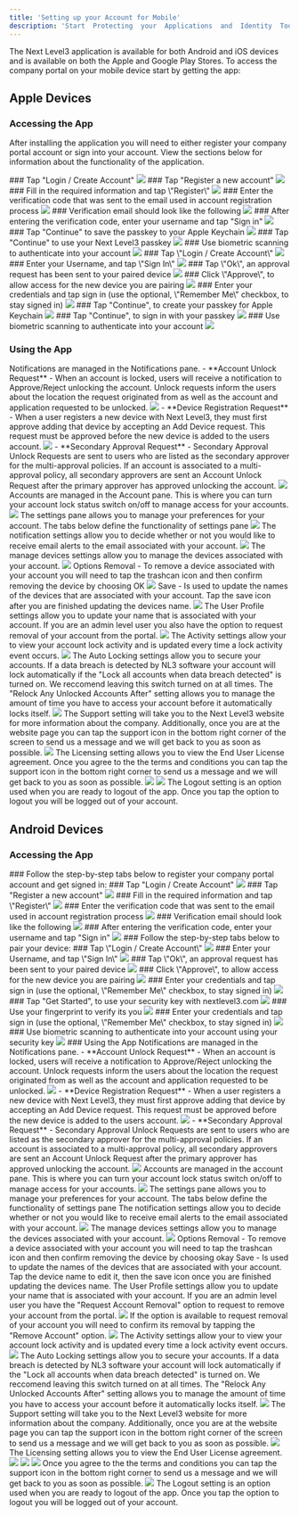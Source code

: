 ---
title: 'Setting up your Account for Mobile'
description: 'Start  Protecting  your  Applications  and  Identity  Today'
---
The Next Level3 application is available for both Android and iOS devices and is available on both the Apple and Google Play Stores. To access the company portal on your mobile device start by getting the app:

<CardGroup>
    <Card
    title="For Android Users"
    icon="android"
    href="https://play.google.com/store/apps/details?id=com.nextlevel3&pli=1">
    </Card>
    <Card
    title="For Apple Users"
    icon="Apple"
    href="https://apps.apple.com/us/app/id1605502487">
    </Card>
</CardGroup>


## Apple Devices
### Accessing the App

After installing the application you will need to either register your company portal account or sign into your account. View the sections below for information about the functionality of the application.

<AccordionGroup>
    <Accordion
    title="Registering your Company Portal Account"
    icon="User">
    <Tabs>
        <Tab
        title="Step"
        icon="1">
        ### Tap "Login / Create Account"
        <img src="/images/walkthrough/apple/sign in for first time with new device/iphone-x-mockup-against-a-solid-color-background-a17170.png" />
        </Tab>
        <Tab
        title="Step"
        icon="2">
        ### Tap "Register a new account"
        <img src="/images/walkthrough/apple/sign in for first time with new device/iphone-x-mockup-against-a-solid-color-background-a17170 (1).png" />
        </Tab>
        <Tab
        title="Step"
        icon="3">
        ### Fill in the required information and tap \"Register\"
        <img src="/images/walkthrough/apple/account regey to sign in/iphone-x-mockup-against-a-solid-color-background-a17170 (8).png" />
        </Tab>
        <Tab
        title="Step"
        icon="4">
        ### Enter the verification code that was sent to the email used in account registration process
        <img src="/images/walkthrough/apple/account regey to sign in/verification code dialogue.png" />
        </Tab>
        <Tab
        title="Step"
        icon="5">
        ### Verification email should look like the following
        <img src="/images/walkthrough/apple/account regey to sign in/computer-mockup-with-a-colored-background-26133 (2).png" />
        </Tab>
        <Tab
        title="Step"
        icon="6">
        ### After entering the verification code, enter your username and tap "Sign in"
        <img src="/images/walkthrough/apple/account regey to sign in/post verification code sign in.png" />
        </Tab>
        <Tab
        title="Step"
        icon="7">
        ### Tap "Continue" to save the passkey to your Apple Keychain
        <img src="/images/walkthrough/apple/account regey to sign in/iphone-x-mockup-against-a-solid-color-background-a17170 (9).png" />
        </Tab>
        <Tab
        title="Step"
        icon="8">
        ### Tap "Continue" to use your Next Level3 passkey
        <img src="/images/walkthrough/apple/account regey to sign in/iphone-x-mockup-against-a-solid-color-background-a17170 (10).png" />
        </Tab>
        <Tab
        title="Step"
        icon="9">
        ### Use biometric scanning to authenticate into your account
        <img src="/images/walkthrough/apple/account regey to sign in/iphone-x-mockup-against-a-solid-color-background-a17170 (11).png" />
        </Tab>
    </Tabs>
    </Accordion>
    <Accordion
    title="Pairing your Apple Device"
    icon="rotate">
    <Tabs>
        <Tab
        title=" "
        icon="1">
        ### Tap \"Login / Create Account\"
        <img src="/images/walkthrough/apple/sign in for first time with new device/iphone-x-mockup-against-a-solid-color-background-a17170.png" />
        </Tab>
        <Tab
        title=" "
        icon="2">
        ### Enter your Username, and tap \"Sign In\"
        <img src="/images/walkthrough/apple/account regey to sign in/post verification code sign in.png" />
        </Tab>
        <Tab
        title=" "
        icon="3">
        ### Tap \"Ok\", an approval request has been sent to your paired device
        <img src="/images/walkthrough/apple/sign in for first time with new device/iphone-x-mockup-against-a-solid-color-background-a17170 (2).png" />
        </Tab>
        <Tab
        title=" "
        icon="4">
        ### Click \"Approve\", to allow access for the new device you are pairing
        <img src="/images/walkthrough/apple/sign in for first time with new device/computer-mockup-with-a-colored-background-26133.png" />
        </Tab>
        <Tab
        title=" "
        icon="5">
        ### Enter your credentials and tap sign in (use the optional, \"Remember Me\" checkbox, to stay signed in)
        <img src="/images/walkthrough/apple/sign in for first time with new device/iphone-x-mockup-against-a-solid-color-background-a17170 (3).png" />
        </Tab>
        <Tab
        title=" "
        icon="6">
        ### Tap "Continue", to create your passkey for Apple Keychain
        <img src="/images/walkthrough/apple/sign in for first time with new device/iphone-x-mockup-against-a-solid-color-background-a17170 (4).png" />
        </Tab>
        <Tab
        title=" "
        icon="7">
        ### Tap "Continue", to sign in with your passkey
        <img src="/images/walkthrough/apple/sign in for first time with new device/iphone-x-mockup-against-a-solid-color-background-a17170 (7).png" />
        </Tab>
        <Tab
        title=" "
        icon="8">
        ### Use biometric scanning to authenticate into your account
        <img src="/images/walkthrough/apple/sign in for first time with new device/iphone-x-mockup-against-a-solid-color-background-a17170 (6).png" />
        </Tab>
    </Tabs>
    </Accordion>
</AccordionGroup>

### Using the App
<AccordionGroup>
<Accordion
    title="Notifications"
    icon="bell">
    Notifications are managed in the Notifications pane.
    - **Account Unlock Request** - When an account is locked, users will receive a notification to Approve/Reject unlocking the account. Unlock requests inform the users about the location the request originated from as well as the account and application requested to be unlocked.
    <img src="/images/walkthrough/apple/functionality/Apple - Notification - Account Unlock Request.png" />
    - **Device Registration Request** - When a user registers a new device with Next Level3, they must first approve adding that device by accepting an Add Device request. This request must be approved before the new device is added to the users account.
    <img src="/images/walkthrough/apple/functionality/Apple - Notification - Device Registration Request.png" />
    - **Secondary Approval Request** - Secondary Approval Unlock Requests are sent to users who are listed as the secondary approver for the multi-approval policies. If an account is associated to a multi-approval policy, all secondary approvers are sent an Account Unlock Request after the primary approver has approved unlocking the account.
    <img src="/images/walkthrough/apple/functionality/Apple - Notification - Secondary Approval Request.png" />
</Accordion>
<Accordion
    title="Accounts"
    icon="user-shield">
    Accounts are managed in the Account pane. This is where you can turn your account lock status switch on/off to manage access for your accounts. 
    <img src="/images/walkthrough/apple/functionality/Apple - Accounts.png" />
</Accordion>
<Accordion
    title="Settings"
    icon="gear">
    The settings pane allows you to manage your preferences for your account. The tabs below define the functionality of settings pane
    <img src="/images/walkthrough/apple/functionality/Apple - Settings.png" />
    <Tabs>
        <Tab
        title="Notifications"
        icon="bell">
        The notification settings allow you to decide whether or not you would like to receive email alerts to the email associated with your account.
        <img src="/images/walkthrough/apple/functionality/Apple - Settings - Notifications.png" />
        </Tab>
        <Tab
        title="Manage Devices"
        icon="mobile">
        The manage devices settings allow you to manage the devices associated with your account. 
        <img src="/images/walkthrough/apple/functionality/Apple - Settings - Manage Devices.png" />
        Options
            Removal - To remove a device associated with your account you will need to tap the trashcan icon and then confirm removing the device by choosing OK
            <img src="/images/walkthrough/apple/functionality/Apple - Settings - Manage Devices - Remove.png" />
            Save - Is used to update the names of the devices that are associated with your account. Tap the save icon after you are finished updating the devices name.
            <img src="/images/walkthrough/apple/functionality/Apple - Settings - Manage Devices - Save.png" />
        </Tab>
        <Tab
        title="User Profile"
        icon="user">
        The User Profile settings allow you to update your name that is associated with your account. If you are an admin level user you also have the option to request removal of your account from the portal.
        <img src="/images/walkthrough/apple/functionality/Apple - Settings - User Profile.png" /> 
        </Tab>
        <Tab
        title="Activity"
        icon="clock">
        The Activity settings allow your to view your account lock activity and is updated every time a lock activity event occurs.
        <img src="/images/walkthrough/apple/functionality/Apple - Settings - Activity.png" />
        </Tab>
        <Tab
        title="Auto Locking"
        icon="lock">
        The Auto Locking settings allow you to secure your accounts. If a data breach is detected by NL3 software your account will lock automatically if the "Lock all accounts when data breach detected" is turned on. We reccomend leaving this switch turned on at all times. The "Relock Any Unlocked Accounts After" setting allows you to manage the amount of time you have to access your account before it automatically locks itself.
        <img src="/images/walkthrough/apple/functionality/Apple - Settings - Auto Lock.png" />
        </Tab>
        <Tab
        title="Support"
        icon="life-ring">
        The Support setting will take you to the Next Level3 website for more information about the company. Additionally, once you are at the website page you can tap the support icon in the bottom right corner of the screen to send us a message and we will get back to you as soon as possible.
        <img src="/images/walkthrough/apple/functionality/Apple - Settings - Support.png" />
        </Tab>
        <Tab
        title="Licensing"
        icon="id-badge">
        The Licensing setting allows you to view the End User License agreement. Once you agree to the the terms and conditions you can tap the support icon in the bottom right corner to send us a message and we will get back to you as soon as possible.
        <img src="/images/walkthrough/apple/functionality/Apple - Settings - License.png" />
        <img src="/images/walkthrough/apple/functionality/Apple - Settings - License Support.png" />
        </Tab>
        <Tab
        title="Logout"
        icon="right-from-bracket">
        The Logout setting is an option used when you are ready to logout of the app. Once you tap the option to logout you will be logged out of your account.
        </Tab>
    </Tabs>
</Accordion>
</AccordionGroup>


## Android Devices

### Accessing the App
<AccordionGroup>
    <Accordion
    title="Registering your Company Portal Account"
    icon="User">
    ### Follow the step-by-step tabs below to register your company portal account and get signed in:
    <Tabs>
        <Tab
        title=" "
        icon="1">
        ### Tap "Login / Create Account"
        <img src="/images/walkthrough/android/Login - Create Account.png" />
        </Tab>
        <Tab
        title=" "
        icon="2">
        ### Tap "Register a new account"
        <img src="/images/walkthrough/android/Sign in no name.png" />
        </Tab>
        <Tab
        title=" "
        icon="3">
        ### Fill in the required information and tap \"Register\"
        <img src="/images/walkthrough/android/Account Registration.png" />
        </Tab>
        <Tab
        title=" "
        icon="4">
        ### Enter the verification code that was sent to the email used in account registration process
        <img src="/images/walkthrough/android/Account Registration - Verification Code Sent.png" />
        </Tab>
        <Tab
        title=" "
        icon="5">
        ### Verification email should look like the following
        <img src="/images/walkthrough/apple/account regey to sign in/computer-mockup-with-a-colored-background-26133 (2).png" />
        </Tab>
        <Tab
        title=" "
        icon="6">
        ### After entering the verification code, enter your username and tap "Sign in"
        <img src="/images/walkthrough/android/Sign in.png" />
        </Tab>
    </Tabs>
    </Accordion>
    <Accordion
    title="Pairing your Android Device"
    icon="rotate">
    ### Follow the step-by-step tabs below to pair your device:
    <Tabs>
        <Tab
        title=" "
        icon="1">
        ### Tap \"Login / Create Account\"
        <img src="/images/walkthrough/android/Login - Create Account.png" />
        </Tab>
        <Tab
        title=" "
        icon="2">
        ### Enter your Username, and tap \"Sign In\"
        <img src="/images/walkthrough/android/Sign in.png" />
        </Tab>
        <Tab
        title=" "
        icon="3">
        ### Tap \"Ok\", an approval request has been sent to your paired device
        <img src="/images/walkthrough/android/sign in - login request sent.png" />
        </Tab>
        <Tab
        title=" "
        icon="4">
        ### Click \"Approve\", to allow access for the new device you are pairing
        <img src="/images/walkthrough/android/sign in for first time with new device\computer-mockup-with-a-colored-background-26133.png" />
        </Tab>
        <Tab
        title=" "
        icon="5">
        ### Enter your credentials and tap sign in (use the optional, \"Remember Me\" checkbox, to stay signed in)
        <img src="/images/walkthrough/android/Sign in.png" />
        </Tab>
        <Tab
        title=" "
        icon="6">
        ### Tap "Get Started", to use your security key with nextlevel3.com
        <img src="/images/walkthrough/android/Security key - 1.png" />
        </Tab>
        <Tab
        title=" "
        icon="7">
        ### Use your fingerprint to verify its you
        <img src="/images/walkthrough/android/Security Key - 3.png" />
        </Tab>
        <Tab
        title=" "
        icon="8">
        ### Enter your credentials and tap sign in (use the optional, \"Remember Me\" checkbox, to stay signed in)
        <img src="/images/walkthrough/android/Sign in.png" />
        </Tab>
         <Tab
        title=" "
        icon="9">
        ### Use biometric scanning to authenticate into your account using your security key
        <img src="/images/walkthrough/android/Security Key - 4.png" />
        </Tab>
    </Tabs>
    </Accordion>
</AccordionGroup>
### Using the App

<AccordionGroup>
<Accordion
    title="Notifications"
    icon="bell">
    Notifications are managed in the Notifications pane.
    - **Account Unlock Request** - When an account is locked, users will receive a notification to Approve/Reject unlocking the account. Unlock requests inform the users about the location the request originated from as well as the account and application requested to be unlocked.
    <img src="/images/walkthrough/android/Notifications - account unlock request - in-app.png" />
    - **Device Registration Request** - When a user registers a new device with Next Level3, they must first approve adding that device by accepting an Add Device request. This request must be approved before the new device is added to the users account.
    <img src="/images/walkthrough/android/Notifications - device registration request.png" />
    - **Secondary Approval Request** - Secondary Approval Unlock Requests are sent to users who are listed as the secondary approver for the multi-approval policies. If an account is associated to a multi-approval policy, all secondary approvers are sent an Account Unlock Request after the primary approver has approved unlocking the account.
    <img src="/images/walkthrough/android/Notifications - account unlock request - in-app.png" />
</Accordion>
<Accordion
    title="Accounts"
    icon="user-shield">
    Accounts are managed in the account pane. This is where you can turn your account lock status switch on/off to manage access for your accounts. 
    <img src="/images/walkthrough/android/Accounts - Both Locked.png" />
</Accordion>
<Accordion
    title="Settings"
    icon="gear">
    The settings pane allows you to manage your preferences for your account. The tabs below define the functionality of settings pane
    <Tabs>
        <Tab
        title="Notifications"
        icon="bell">
        The notification settings allow you to decide whether or not you would like to receive email alerts to the email associated with your account.
        <img src="/images/walkthrough/android/Settings - Notifications.png" />
        </Tab>
        <Tab
        title="Manage Devices"
        icon="mobile">
        The manage devices settings allow you to manage the devices associated with your account. 
        <img src="/images/walkthrough/android/Settings - Manage Devices.png" />
        Options
            Removal - To remove a device associated with your account you will need to tap the trashcan icon and then confirm removing the device by choosing okay
            Save - Is used to update the names of the devices that are associated with your account. Tap the device name to edit it, then the save icon once you are finished updating the devices name.
        </Tab>
        <Tab
        title="User Profile"
        icon="user">
        The User Profile settings allow you to update your name that is associated with your account. If you are an admin level user you have the "Request Account Removal" option to request to remove your account from the portal.
        <img src="/images/walkthrough/android/Settings - User Profile.png" />
        If the option is available to request removal of your account you will need to confirm its removal by tapping the "Remove Account" option.
        <img src="/images/walkthrough/android/Settings - User Profile Removal.png" />
        </Tab>
        <Tab
        title="Activity"
        icon="clock">
        The Activity settings allow your to view your account lock activity and is updated every time a lock activity event occurs.
        <img src="/images/walkthrough/android/Settings - Activity.png" />
        </Tab>
        <Tab
        title="Auto Locking"
        icon="lock">
        The Auto Locking settings allow you to secure your accounts. If a data breach is detected by NL3 software your account will lock automatically if the "Lock all accounts when data breach detected" is turned on. We reccomend leaving this switch turned on at all times. The "Relock Any Unlocked Accounts After" setting allows you to manage the amount of time you have to access your account before it automatically locks itself.
        <img src="/images/walkthrough/android/Settings - AutoLock.png" />
        </Tab>
        <Tab
        title="Support"
        icon="life-ring">
        The Support setting will take you to the Next Level3 website for more information about the company. Additionally, once you are at the website page you can tap the support icon in the bottom right corner of the screen to send us a message and we will get back to you as soon as possible.
        <img src="/images/walkthrough/android/Settings - Support.png" />
        </Tab>
        <Tab
        title="Licensing"
        icon="id-badge">
        The Licensing setting allows you to view the End User License agreement. 
        <img src="/images/walkthrough/android/License - 1.png" />
        <img src="/images/walkthrough/android/License - 2.png" />
        <img src="/images/walkthrough/android/License - 3.png" />
        Once you agree to the the terms and conditions you can tap the support icon in the bottom right corner to send us a message and we will get back to you as soon as possible.
        <img src="/images/walkthrough/android/License - Send Us A Message.png" />
        </Tab>
        <Tab
        title="Logout"
        icon="right-from-bracket">
        The Logout setting is an option used when you are ready to logout of the app. Once you tap the option to logout you will be logged out of your account.
        </Tab>
    </Tabs>
</Accordion>
</AccordionGroup>



        